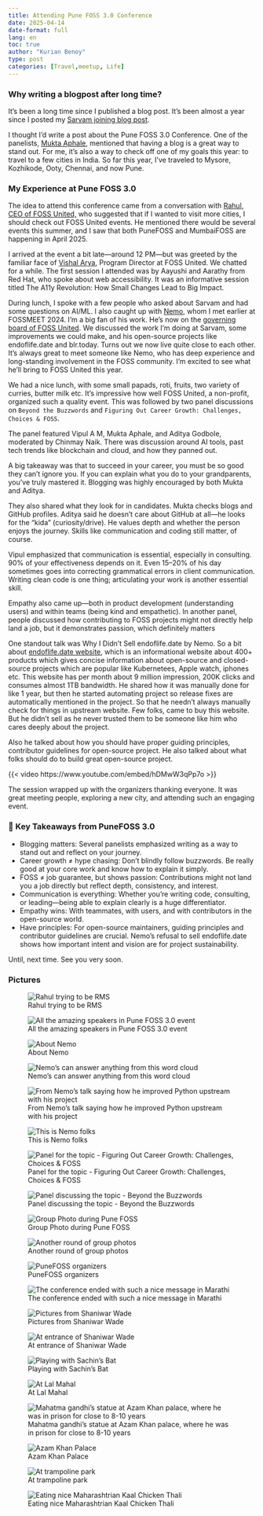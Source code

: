 ```yaml
---
title: Attending Pune FOSS 3.0 Conference
date: 2025-04-14
date-format: full
lang: en
toc: true
author: "Kurian Benoy"
type: post
categories: [Travel,meetup, Life]
---
```


### Why writing a blogpost after long time?

It’s been a long time since I published a blog post. It’s been almost a year since I posted my [Sarvam joining blog post](https://kurianbenoy.com/posts/2024/sarvam_ai_joining.html).

I thought I’d write a post about the Pune FOSS 3.0 Conference. One of the panelists, [Mukta Aphale](https://www.linkedin.com/in/muktaa/), mentioned that having a blog is a great way to stand out. For me, it’s also a way to check off one of my goals this year: to travel to a few cities in India. So far this year, I’ve traveled to Mysore, Kozhikode, Ooty, Chennai, and now Pune.

### My Experience at Pune FOSS 3.0

The idea to attend this conference came from a conversation with [Rahul, CEO of FOSS United,](https://fossunited.org/u/rahulporuri) who suggested that if I wanted to visit more cities, I should check out FOSS United events. He mentioned there would be several events this summer, and I saw that both PuneFOSS and MumbaiFOSS are happening in April 2025.

I arrived at the event a bit late—around 12 PM—but was greeted by the familiar face of [Vishal Arya](https://www.linkedin.com/in/wisharya/?originalSubdomain=in), Program Director at FOSS United. We chatted for a while. The first session I attended was by Aayushi and Aarathy from Red Hat, who spoke about web accessibility. It was an informative session titled The A11y Revolution: How Small Changes Lead to Big Impact.

During lunch, I spoke with a few people who asked about Sarvam and had some questions on AI/ML. I also caught up with [Nemo](https://captnemo.in/), whom I met earlier at FOSSMEET 2024. I’m a big fan of his work. He’s now on the [governing board of FOSS United](https://www.linkedin.com/posts/fossunited_meet-the-newly-elected-governance-board-of-activity-7312793478101364737-L9In/). We discussed the work I’m doing at Sarvam, some improvements we could make, and his open-source projects like endoflife.date and blr.today. Turns out we now live quite close to each other. It's always great to meet someone like Nemo, who has deep experience and long-standing involvement in the FOSS community. I’m excited to see what he’ll bring to FOSS United this year.

We had a nice lunch, with some small papads, roti, fruits, two variety of curries, butter milk etc. It’s impressive how well FOSS United, a non-profit, organized such a quality event. This was followed by two panel discussions on `Beyond the Buzzwords` and `Figuring Out Career Growth: Challenges, Choices & FOSS`.

The panel featured Vipul A M, Mukta Aphale, and Aditya Godbole, moderated by Chinmay Naik. There was discussion around AI tools, past tech trends like blockchain and cloud, and how they panned out.

A big takeaway was that to succeed in your career, you must be so good they can’t ignore you. If you can explain what you do to your grandparents, you’ve truly mastered it. Blogging was highly encouraged by both Mukta and Aditya.

They also shared what they look for in candidates. Mukta checks blogs and GitHub profiles. Aditya said he doesn’t care about GitHub at all—he looks for the "kida" (curiosity/drive). He values depth and whether the person enjoys the journey. Skills like communication and coding still matter, of course.

Vipul emphasized that communication is essential, especially in consulting. 90% of your effectiveness depends on it. Even 15–20% of his day sometimes goes into correcting grammatical errors in client communication. Writing clean code is one thing; articulating your work is another essential skill.

Empathy also came up—both in product development (understanding users) and within teams (being kind and empathetic).
In another panel, people discussed how contributing to FOSS projects might not directly help land a job, but it demonstrates passion, which definitely matters

One standout talk was Why I Didn’t Sell endoflife.date by Nemo. So a bit about [endoflife.date website](https://endoflife.date/), which is an informational website about 400+ products which gives concise information about open-source and closed-source projects which are popular like Kubernetees, Apple watch, iphones etc. This website has per month about 9 million impression, 200K clicks and consumes almost 1TB bandwidth. He shared how it was manually done for like 1 year, but then he started automating project so release fixes are automatically mentioned in the project. So that he needn't always manually check for things in upstream website. Few folks, came to buy this website. But he didn't sell as he never trusted them to be someone like him who cares deeply about the project.

Also he talked about how you should have proper guiding principles, contributor guidelines for open-source project. He also talked about  what folks 
should do to build great open-source project.

{{< video https://www.youtube.com/embed/hDMwW3qPp7o >}}

The session wrapped up with the organizers thanking everyone. It was great meeting people, exploring a new city, and attending such an engaging event.

### 🔑 Key Takeaways from PuneFOSS 3.0

- Blogging matters: Several panelists emphasized writing as a way to stand out and reflect on your journey.
- Career growth ≠ hype chasing: Don’t blindly follow buzzwords. Be really good at your core work and know how to explain it simply.
- FOSS ≠ job guarantee, but shows passion: Contributions might not land you a job directly but reflect depth, consistency, and interest.
- Communication is everything: Whether you’re writing code, consulting, or leading—being able to explain clearly is a huge differentiator.
- Empathy wins: With teammates, with users, and with contributors in the open-source world.
- Have principles: For open-source maintainers, guiding principles and contributor guidelines are crucial. Nemo’s refusal to sell endoflife.date shows how important intent and vision are for project sustainability.

Until, next time. See you very soon.

### Pictures

::: {layout-ncol=2}

![Rahul trying to be RMS](punefoss/WhatsApp%20Image%202025-04-14%20at%2010.01.38%20(4).jpeg)

![All the amazing speakers in Pune FOSS 3.0 event](punefoss/WhatsApp%20Image%202025-04-14%20at%2010.01.38%20(6).jpeg)

![About Nemo](punefoss/WhatsApp%20Image%202025-04-14%20at%2010.01.38.jpeg)

![Nemo's can answer anything from this word cloud](punefoss/WhatsApp%20Image%202025-04-14%20at%2010.01.38%20(1).jpeg)

![From Nemo's talk saying how he improved Python upstream with his project](punefoss/WhatsApp%20Image%202025-04-14%20at%2010.01.38%20(2).jpeg)

![This is Nemo folks](punefoss/WhatsApp%20Image%202025-04-14%20at%2010.01.37%20(6).jpeg)

![Panel for the topic - Figuring Out Career Growth: Challenges, Choices & FOSS](punefoss/WhatsApp%20Image%202025-04-14%20at%2010.01.37%20(5).jpeg)

![Panel discussing the topic - Beyond the Buzzwords](punefoss/WhatsApp%20Image%202025-04-14%20at%2010.01.37%20(4).jpeg)

![ Group Photo during Pune FOSS](punefoss/1744563905666.jpeg)

![Another round of group photos](punefoss/1744563906021.jpeg)

![PuneFOSS organizers](punefoss/WhatsApp%20Image%202025-04-14%20at%2010.01.38%20(3).jpeg)

![The conference ended with such a nice message in Marathi](punefoss/WhatsApp%20Image%202025-04-14%20at%2010.01.38%20(5).jpeg)

![Pictures from Shaniwar Wade](punefoss/WhatsApp%20Image%202025-04-14%20at%2010.01.37.jpeg)

![At entrance of Shaniwar Wade](punefoss/WhatsApp%20Image%202025-04-14%20at%2010.01.37%20(1).jpeg)

![Playing with Sachin's Bat](punefoss/WhatsApp%20Image%202025-04-14%20at%2010.01.37%20(2).jpeg)

![At Lal Mahal](punefoss/WhatsApp%20Image%202025-04-14%20at%2010.01.36.jpeg)

![Mahatma gandhi's statue at Azam Khan palace, where he was in prison for close to 8-10 years](punefoss/WhatsApp%20Image%202025-04-14%20at%2010.01.37%20(3).jpeg)

![Azam Khan Palace](punefoss/WhatsApp%20Image%202025-04-14%20at%2010.29.42%20(1).jpeg)

![At trampoline park](punefoss/WhatsApp%20Image%202025-04-14%20at%2010.29.42.jpeg)

![Eating nice Maharashtrian Kaal Chicken Thali](punefoss/WhatsApp%20Image%202025-04-14%20at%2010.29.43.jpeg)

:::



